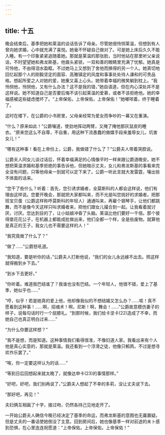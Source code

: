 ```yaml
---
---
---
```

title: 十五
---




晚会结束后，基季把她和莱温的谈话告诉了母亲。尽管她很怜悯莱温，但想到有人曾向她求婚，心中就充满了喜悦。她毫不怀疑自己做对了。可是她上床后久久不能入睡。有一个印象紧紧追随着她。那就是莱温的那张脸，当时他站在那里听父亲说话，不时望望她和弗龙斯基，他眉头紧锁，一双和善的眼睛里充满了忧郁。她真是可怜他，不由得泪水盈眶。不过她马上又想到了舍他而换得的另一个人。她真切地回忆起那个人的刚毅坚定的面容、高雅镇定的风度和事事处处待人谦和的可贵品格。想起所爱之人对她的爱，她重又喜上心头。她带着幸福的微笑躺到枕上。“我怜悯他，怜悯他，又有什么办法？这不是我的错，”她自语道，但在内心深处并不是这样说。她不知道自己是否要后悔不该引起莱温的爱慕，或者不该拒绝他。她的幸福感被这些疑虑搅坏了。“上帝保佑，上帝保佑，上帝保佑！”她嘟哝着，终于睡着了。

这时在楼下，在公爵的小书房里，父母亲经常为爱女而争吵的一幕又在重演。

“什么？原来如此！”公爵嚷道，使劲地挥动两臂，又掩了掩他那灰鼠皮的睡衣。“原来您这么不自尊，不自重，用这种下流愚蠢的做媒手段来羞辱女儿，坑害女儿！”

“哪有这种事！看在上帝份上，公爵，我做错了什么了？”公爵夫人带着哭腔说。

公爵夫人同女儿谈过话后，怀着幸福满足的心情像平时一样来跟公爵道晚安。她不想把莱温求婚和基季拒绝的事告诉他，但她暗示丈夫，女儿和弗龙斯基的事看来完全没有问题，只等他母亲一到就可以定下来了。公爵一听此言就大发雷霆，嚷出些不体面的话来。

“您干了些什么？听着：首先，您引诱求婚者，全莫斯科的人都会这样说，他们有理由这样说。您要开晚会，那就把大家都叫来，而不光是叫您挑好的求婚者。把那班宝贝蛋（公爵这样称呼莫斯科的年轻人）通通叫来，再雇个钢琴手，让他们都跳舞，而不是像今天这样只叫求婚者来，把他们跟女儿撮合到一起。让我看着就讨厌，讨厌。您达到目的了，让小姑娘冲昏了头脑。莱温比他们要好一千倍。那个彼得堡花花公子，在机器上都能成批做出来，他们全都一个样，全是些废物。就算他是真正的王子，我女儿也不需要这样的人！”

“我究竟做了什么了？”

“做了……”公爵怒吼道。

“我知道，要是听你的话，”公爵夫人打断他说，“我们的女儿永远嫁不出去。照这样就得搬到乡下去。”

“到乡下去更好。”

“你听着。难道我巴结谁了？我谁也没有巴结。一个年轻人，他很不错，爱上了基季，她似乎也……”

“哼，似乎！若是她真的爱上他，他却像我似的不想结婚又怎么办？……咳！真不愿看到这种事！……啊，招魂术！啊，尼斯！啊，舞会！……”公爵故意模仿妻子的样子，说每句话时行一个屈膝礼。“到那时候，我们给卡坚卡(22)造成了不幸，而她自己也真正明白过来……”

“为什么你要这样想？”

“我不是想，而是知道。这种事情我们看得很准，不像妇道人家。我看出来有个人他是真心实意的，那就是莱温。我还看到一个浮滑之徒，他像只鹌鹑，不过是想寻欢作乐罢了。”

“唉，你一定要这样认为的话……”

“等到日后回想起来就太晚了，就像达申卡(23)的事情那样。”

“好吧，好吧，我们别再说了，”公爵夫人想起了不幸的多莉，没让丈夫说下去。

“那好吧，再见！”

夫妇俩互相画了十字，接过吻，仍然各持己见地走开了。

一开始公爵夫人确信今晚已经决定了基季的命运，而弗龙斯基的意图也无庸置疑。但是丈夫的一番话使她倒没了主意。回到房间后，她也像基季一样对前途的未卜感到恐惧，在心里连连祝愿道：“上帝保佑，上帝保佑，上帝保佑！”